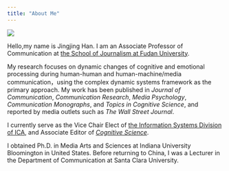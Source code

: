 ---
title: "About Me"
---


![](images/me2.jpg)

Hello,my name is Jingjing Han. I am an Associate Professor of Communication at [the School of Journalism at Fudan University](https://xwxy.fudan.edu.cn/NewsEn/). 

My research focuses on dynamic changes of cognitive and emotional processing during human-human and human-machine/media communication，using the complex dynamic systems framework as the primary approach. My work has been published in *Journal of Communication*, *Communication Research*, *Media Psychology*, *Communication Monographs*, and *Topics in Cognitive Science*, and reported by media outlets such as *The Wall Street Journal*.

I currently serve as the Vice Chair Elect of [the Information Systems Division of ICA](https://infosysica.org/), and Associate Editor of [*Cognitive Science*](https://onlinelibrary.wiley.com/journal/15516709/).

I obtained Ph.D. in Media Arts and Sciences at Indiana University Bloomington in United States. Before returning to China, I was a Lecturer in the Department of Communication at Santa Clara University.



